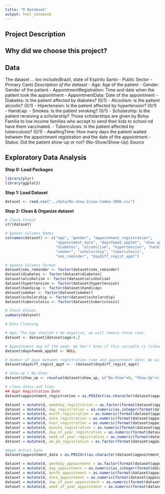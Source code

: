 ```yaml
---
title: "R Notebook"
output: html_notebook
---
```


## Project Description

## Why did we choose this project?


## Data
The dataset ... too include(Brazil, state of Espirito Santo - Public Sector - Primary Care)
*Description of the dataset*
- Age: Age of the patient
- Gender: Gender of the patient
- AppointmentRegistration: Time and date when the patient took the appointment
- AppointmentData: Date of the appointment
- Diabetes: Is the patient affected by diabetes? (0/1)
- Alcoolism: is the patient alcoolic? (0/1)
- Hipertension: Is the patient affected by hypertension? (0/1)
- Handcap: 
- Smokes: Is the patient smoking? (0/1)
- Scholarship: Is the patient receiving a scholarship? Those scholarships are given by Bolsa Familia to low income families who accept to send their kids to school nd have them vaccinated. 
- Tuberculosis: Is the patient affected by tuberculosis? (0/1)
- AwaitingTime: How many days the patient waited between the appointment registration and the date of the appointment
- Status: Did the patient show-up or not? (No-Show/Show-Up)
*Source*

## Exploratory Data Analysis

**Step 0: Load Packages**

```r
library(plyr)
library(ggplot2)
```

**Step 1: Load Dataset**
```r
dataset <- read.csv("../data/No-show-Issue-Comma-300k.csv")
```

**Step 2: Clean & Organize dataset**
```r
# Check Format
str(dataset)
```

```r
# Update Columns Names
colnames(dataset) <- c("age", "gender", "appointment_registration", 
                       "appointment_date", "dayofweek_apptmt", "show_up",
                       "diabetes", "alcoholism", "hypertension", "handicap", 
                       "smoker", "scholarship", "tuberculosis",
                       "sms_reminder", "daydiff_regist_appt")

# Update Columns Format
dataset$sms_reminder <- factor(dataset$sms_reminder)
dataset$diabetes <- factor(dataset$diabetes)
dataset$alcoholism <- factor(dataset$alcoholism)
dataset$hypertension <- factor(dataset$hypertension)
dataset$handicap <- factor(dataset$handicap)
dataset$smoker <- factor(dataset$smoker)
dataset$scholarship <- factor(dataset$scholarship)
dataset$tuberculosis <- factor(dataset$tuberculosis)
```

```r
# Check Values
summary(dataset)
```


```r
# Data Cleaning

# Age: The Age shouldn't be negative, we will remove those rows. 
dataset <- dataset[dataset$age>0,]

# Appointment day of the week: We don't know if this variable is linked to the registration date or the apointment date - we will delete it and use the raw columns only
dataset$dayofweek_apptmt <- NULL

# Number of days between registration time and appointment date: We will convert this value to be positive
dataset$daydiff_regist_appt <- -(dataset$daydiff_regist_appt)

# Show-up / No-Show: 
dataset$show_up <- revalue(dataset$show_up, c("No-Show"=0, "Show-Up"=1))

# clean dates and time:
## Appt Registration Date
dataset$appointment_registration = as.POSIXct(as.character(dataset$appointment_registration),"%Y-%m-%d T%H:%M:%SZ",tz = "Brazil/East")

dataset = mutate(d, weekday_registration = as.factor(format(dataset$appointment_registration,"%a")))
dataset = mutate(d, day_registration = as.numeric(as.integer(format(dataset$appointment_registration,"%d"))))
dataset = mutate(d, month_registration = as.numeric(format(dataset$appointment_registration,"%m")))
dataset = mutate(d, date_registration = as.numeric(format(dataset$appointment_registration,"%D")))
dataset = mutate(d, hour_registration = as.numeric(format(dataset$appointment_registration,"%H")))
dataset = mutate(d, minute_registration = as.numeric(format(dataset$appointment_registration,"%M")))
dataset = mutate(d, day_of_year_registration = as.numeric(format(dataset$appointment_registration,"%j")))
dataset = mutate(d, week_of_year_registration = as.numeric(format(dataset$appointment_registration,"%U")))
dataset = mutate(d, am_pm_registration = as.factor(format(dataset$appointment_registration,"%p")))

#Appt Actual Date
dataset$appointment_data = as.POSIXct(as.character(dataset$appointment_data),"%Y-%m-%d T%H:%M:%SZ",tz = "Brazil/East")

dataset = mutate(d, weekday_appointment = as.factor(format(dataset$appointment_data,"%a")))
dataset = mutate(d, day_appointment = as.numeric(as.integer(format(dataset$appointment_data,"%d"))))
dataset = mutate(d, month_appointment = as.numeric(format(dataset$appointment_data,"%m")))
dataset = mutate(d, date_appointment = as.numeric(format(dataset$appointment_data,"%D")))
dataset = mutate(d, day_of_year_appointment = as.numeric(format(dataset$appointment_data,"%j")))
dataset = mutate(d, week_of_year_appointment = as.numeric(format(dataset$appointment_data,"%U")))
```